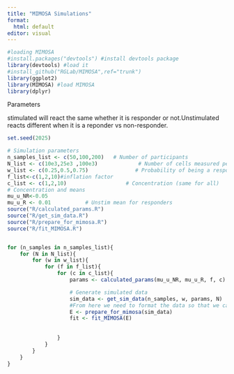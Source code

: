---
title: "MIMOSA Simulations"
format: 
  html: default
editor: visual
---

```{r,message=FALSE,warning=FALSE}
#loading MIMOSA
#install.packages("devtools") #install devtools package
library(devtools) #load it
#install_github("RGLab/MIMOSA",ref="trunk") 
library(ggplot2)
library(MIMOSA) #load MIMOSA
library(dplyr)
```

Parameters

stimulated will react the same whether it is responder or not.Unstimulated reacts different when it is a reponder vs non-responder.

```{r}
set.seed(2025)

# Simulation parameters
n_samples_list <- c(50,100,200)   # Number of participants
N_list <- c(10e3,25e3 ,100e3)             # Number of cells measured per sample
w_list <- c(0.25,0.5,0.75)               # Probability of being a responder
f_list<-c(1,2,10)#inflation factor
c_list <- c(1,2,10)                   # Concentration (same for all)
# Concentration and means
mu_u_NR<-0.05
mu_u_R <- 0.01           # Unstim mean for responders 
source("R/calculated_params.R")
source("R/get_sim_data.R")
source("R/prepare_for_mimosa.R")
source("R/fit_MIMOSA.R")


for (n_samples in n_samples_list){
    for (N in N_list){
        for (w in w_list){
            for (f in f_list){
                for (c in c_list){
                    params <- calculated_params(mu_u_NR, mu_u_R, f, c)

                    # Generate simulated data
                    sim_data <- get_sim_data(n_samples, w, params, N)
                    #From here we need to format the data so that we can be able to fit MIMOSA
                    E <- prepare_for_mimosa(sim_data)
                    fit <- fit_MIMOSA(E)
                   
                    
                }
            }
        }
    }
}
```